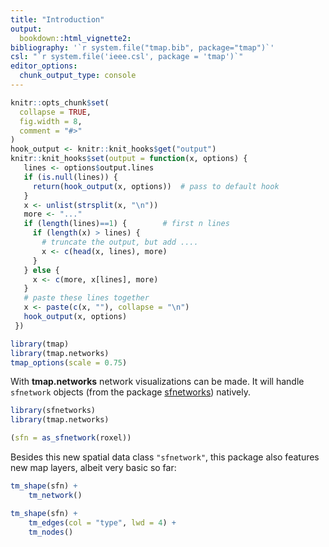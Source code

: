 ```yaml
---
title: "Introduction"
output: 
  bookdown::html_vignette2:
bibliography: '`r system.file("tmap.bib", package="tmap")`'
csl: "`r system.file('ieee.csl', package = 'tmap')`"
editor_options: 
  chunk_output_type: console
---
```


```r
knitr::opts_chunk$set(
  collapse = TRUE,
  fig.width = 8,
  comment = "#>"
)
hook_output <- knitr::knit_hooks$get("output")
knitr::knit_hooks$set(output = function(x, options) {
   lines <- options$output.lines
   if (is.null(lines)) {
     return(hook_output(x, options))  # pass to default hook
   }
   x <- unlist(strsplit(x, "\n"))
   more <- "..."
   if (length(lines)==1) {        # first n lines
     if (length(x) > lines) {
       # truncate the output, but add ....
       x <- c(head(x, lines), more)
     }
   } else {
     x <- c(more, x[lines], more)
   }
   # paste these lines together
   x <- paste(c(x, ""), collapse = "\n")
   hook_output(x, options)
 })

```


```r
library(tmap)
library(tmap.networks)
tmap_options(scale = 0.75)
```

With **tmap.networks** network visualizations can be made. It will handle `sfnetwork` objects (from the package [sfnetworks](https://luukvdmeer.github.io/sfnetworks/index.html)) natively.

```r
library(sfnetworks)
library(tmap.networks)

(sfn = as_sfnetwork(roxel))
```

Besides this new spatial data class `"sfnetwork"`, this package also features new map layers, albeit very basic so far:

```r
tm_shape(sfn) +
	tm_network()
```	

```r
tm_shape(sfn) +
	tm_edges(col = "type", lwd = 4) +
	tm_nodes()
```
